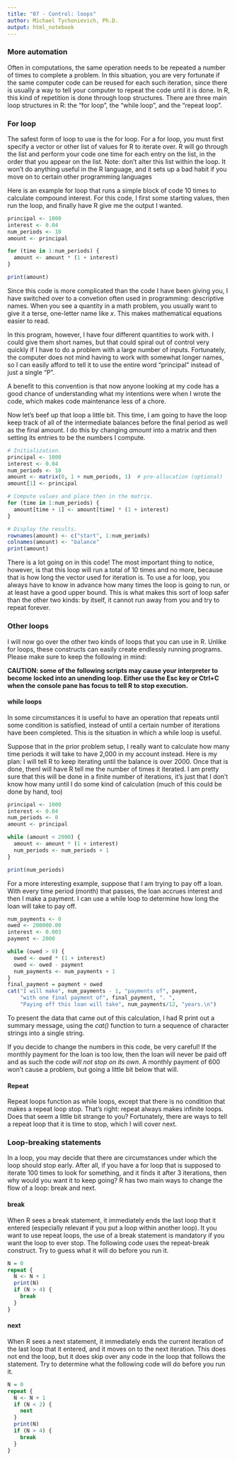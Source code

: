 ```yaml
---
title: "07 - Control: loops"
author: Michael Tychonievich, Ph.D.
output: html_notebook
---
```


### More automation

Often in computations, the same operation needs to be repeated a number of times
to complete a problem.  In this situation, you are very fortunate if the same
computer code can be reused for each such iteration, since there is usually a
way to tell your computer to repeat the code until it is done.  In R, this
kind of repetition is done through loop structures.  There are three main loop
structures in R: the "for loop", the "while loop", and the "repeat loop".

### For loop

The safest form of loop to use is the for loop.  For a for loop, you must
first specify a vector or other list of values for R to iterate over.  R will
go through the list and perform your code one time for each entry on the list,
in the order that you appear on the list.  Note: don't alter this list within
the loop.  It won't do anything useful in the R language, and it sets up a bad
habit if you move on to certain other programming languages

Here is an example for loop that runs a simple block of code 10 times
to calculate compound interest.  For this code, I first some starting values,
then run the loop, and finally have R give me the output I wanted.

```r
principal <- 1000
interest <- 0.04
num_periods <- 10
amount <- principal

for (time in 1:num_periods) {
  amount <- amount * (1 + interest)
}

print(amount)
```

Since this code is more complicated than the code I have been giving you, I
have switched over to a convetion often used in programming: descriptive names.
When you see a quantity in a math problem, you usually want to give it a terse,
one-letter name like _x_.  This makes mathematical equations easier to read.

In this program, however, I have four different quantities to work with.  I
could give them short names, but that could spiral out of control very quickly
if I have to do a problem with a large number of inputs.  Fortunately,
the computer does not mind having to work with somewhat longer names, so I can
easily afford to tell it to use the entire word "principal" instead of just a
single "P".

A benefit to this convention is that now anyone looking at my code has a good
chance of understanding what my intentions were when I wrote the code, which
makes code maintenance less of a chore.

Now let's beef up that loop a little bit.  This time, I am going to have the
loop keep track of all of the intermediate balances before the final period
as well as the final amount.  I do this by changing _amount_ into a matrix and
then setting its entries to be the numbers I compute.

```r
# Initialization.
principal <- 1000
interest <- 0.04
num_periods <- 10
amount <- matrix(0, 1 + num_periods, 1)  # pre-allocation (optional)
amount[1] <- principal

# Compute values and place then in the matrix.
for (time in 1:num_periods) {
  amount[time + 1] <- amount[time] * (1 + interest)
}

# Display the results.
rownames(amount) <- c("start", 1:num_periods)
colnames(amount) <- "balance"
print(amount)
```

There is a lot going on in this code!  The most important thing to notice,
however, is that this loop will run a total of 10 times and no more, because
that is how long the vector used for iteration is.  To use a for loop, you
always have to know in advance how many times the loop is going to run, or at
least have a good upper bound.  This is what makes this sort of loop safer than
the other two kinds: by itself, it cannot run away from you and try to repeat
forever.

### Other loops

I will now go over the other two kinds of loops that you can use in R.  Unlike
for loops, these constructs can easily create endlessly running programs.
Please make sure to keep the following in mind:


**CAUTION: some of the following scripts may cause your interpreter to become**
**locked into an unending loop.  Either use the Esc key or Ctrl+C when the**
**console pane has focus to tell R to stop execution.**

#### while loops
In some circumstances it is useful to have an operation that repeats until
some condition is satisfied, instead of until a certain number of iterations
have been completed.  This is the situation in which a while loop is useful.

Suppose that in the prior problem setup, I really want to calculate how many 
time periods it will take to have 2,000 in my account instead.  Here is my plan:
I will tell R to keep iterating until the balance is over 2000.  Once that is
done, thenI will have R tell me the number of times it iterated.  I am pretty
sure that this will be done in a finite number of iterations, it's just that
I don't know how many until I do some kind of calculation (much of this could
be done by hand, too)

```r
principal <- 1000
interest <- 0.04
num_periods <- 0
amount <- principal

while (amount < 2000) {
  amount <- amount * (1 + interest)
  num_periods <- num_periods + 1
}

print(num_periods)
```

For a more interesting example, suppose that I am trying to pay off a loan.
With every time period (month) that passes, the loan accrues interest and then
I make a payment.  I can use a while loop to determine how long the loan will
take to pay off.

```r
num_payments <- 0
owed <- 200000.00
interest <- 0.003
payment <- 2000

while (owed > 0) {
  owed <- owed * (1 + interest)
  owed <- owed - payment
  num_payments <- num_payments + 1
}
final_payment = payment + owed
cat("I will make", num_payments - 1, "payments of", payment,
    "with one final payment of", final_payment, ". ",
    "Paying off this loan will take", num_payments/12, "years.\n")
```

To present the data that came out of this calculation, I had R print out a
summary message, using the _cat()_ function to turn a sequence of character
strings into a single string.

If you decide to change the numbers in this code, be very
careful!  If the monthly payment for the loan is too low, then the loan will
never be paid off and as such the code _will not stop on its own_.  A monthly
payment of 600 won't cause a problem, but going a little bit below that will.

#### Repeat

Repeat loops function as while loops, except that there is no condition that
makes a repeat loop stop.  That's right: repeat always makes infinite loops.
Does that seem a little bit strange to you?  Fortunately, there are ways to tell
a repeat loop that it is time to stop, which I will cover next.

### Loop-breaking statements

In a loop, you may decide that there are circumstances under which the loop
should stop early.  After all, if you have a for loop that is supposed to
iterate 100 times to look for something, and it finds it after 3 iterations,
then why would you want it to keep going?  R has two main ways to change the
flow of a loop: break and next.

#### break

When R sees a break statement, it immediately ends the last loop that it
entered (especially relevant if you put a loop within another loop).  It you
want to use repeat loops, the use of a break statement is mandatory if you want
the loop to ever stop.  The following code uses the repeat-break construct.  Try
to guess what it will do before you run it.

```r
N = 0
repeat {
  N <- N + 1
  print(N)
  if (N > 4) {
    break
  }
}

```

#### next

When R sees a next statement, it immediately ends the current iteration
of the last loop that it entered, and it moves on to the next iteration.  This
does not end the loop, but it does skip over any code in the loop that follows
the statement.  Try to determine what the following code will do before you run
it.

```r
N = 0
repeat {
  N <- N + 1
  if (N < 2) {
    next
  }
  print(N)
  if (N > 4) {
    break
  }
}

```